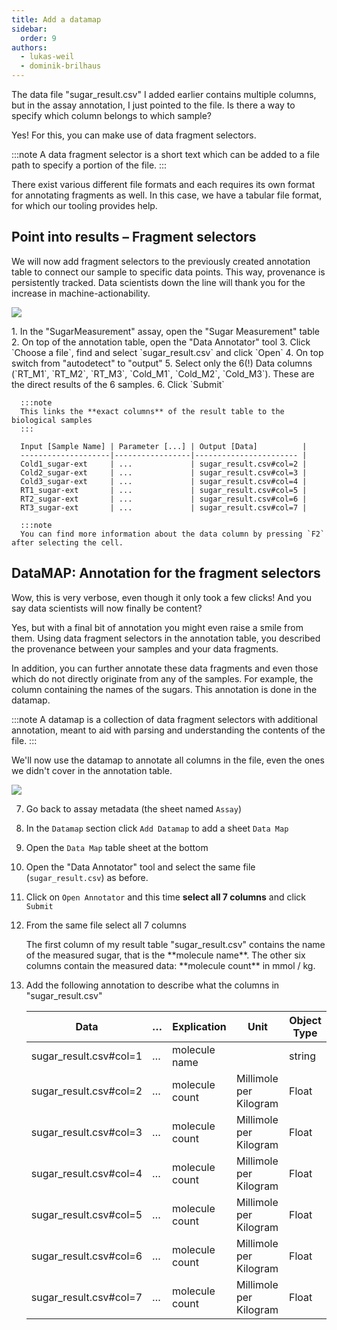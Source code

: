 ```yaml
---
title: Add a datamap
sidebar:
  order: 9
authors:
  - lukas-weil
  - dominik-brilhaus
---
```




<ViolaSays>
The data file "sugar_result.csv" I added earlier contains multiple columns, but in the assay annotation, I just pointed to the file. Is there a way to specify which column belongs to which sample?
</ViolaSays>

Yes! For this, you can make use of data fragment selectors.

:::note
A data fragment selector is a short text which can be added to a file path to specify a portion of the file. 
:::

There exist various different file formats and each requires its own format for annotating fragments as well. 
In this case, we have a tabular file format, for which our tooling provides help.

## Point into results – Fragment selectors

We will now add fragment selectors to the previously created annotation table to connect our sample to specific data points. 
This way, provenance is persistently tracked. Data scientists down the line will thank you for the increase in machine-actionability.

![](@images/start-here/arc-prototypic-datamap-fragment-selectors1.svg)

<Card icon="pen" title="ARCitect">
  <Steps>
  1. In the "SugarMeasurement" assay, open the "Sugar Measurement" table
  2. On top of the annotation table, open the "Data Annotator" tool
  3. Click `Choose a file`, find and select `sugar_result.csv` and click `Open`
  4. On top switch from "autodetect" to "output"
  5. Select only the 6(!) Data columns (`RT_M1`, `RT_M2`, `RT_M3`, `Cold_M1`, `Cold_M2`, `Cold_M3`). These are the direct results of the 6 samples.
  6. Click `Submit`

      :::note
      This links the **exact columns** of the result table to the biological samples
      :::

      Input [Sample Name] | Parameter [...] | Output [Data]          |
      --------------------|-----------------|----------------------- |
      Cold1_sugar-ext     | ...             | sugar_result.csv#col=2 |
      Cold2_sugar-ext     | ...             | sugar_result.csv#col=3 |
      Cold3_sugar-ext     | ...             | sugar_result.csv#col=4 |
      RT1_sugar-ext       | ...             | sugar_result.csv#col=5 |
      RT2_sugar-ext       | ...             | sugar_result.csv#col=6 |
      RT3_sugar-ext       | ...             | sugar_result.csv#col=7 |

      :::note
      You can find more information about the data column by pressing `F2` after selecting the cell.


  </Steps>
</Card>

## DataMAP: Annotation for the fragment selectors

<ViolaSays>
Wow, this is very verbose, even though it only took a few clicks! And you say data scientists will now finally be content?
</ViolaSays>

Yes, but with a final bit of annotation you might even raise a smile from them. 
Using data fragment selectors in the annotation table, you described the provenance between your samples and your data fragments.

In addition, you can further annotate these data fragments and even those which do not directly originate from any of the samples. 
For example, the column containing the names of the sugars. This annotation is done in the datamap.

:::note
A datamap is a collection of data fragment selectors with additional annotation, meant to aid with parsing and understanding the contents of the file. 
:::

We'll now use the datamap to annotate all columns in the file, even the ones we didn't cover in the annotation table.

![](@images/start-here/arc-prototypic-datamap-fragment-selectors2.svg)

<Card icon="pen" title="ARCitect">
  <Steps>

  7. Go back to assay metadata (the sheet named `Assay`)
  8. In the `Datamap` section click `Add Datamap` to add a sheet `Data Map`
  9. Open the `Data Map` table sheet at the bottom
  10. Open the "Data Annotator" tool and select the same file (`sugar_result.csv`) as before.
  11. Click on `Open Annotator` and this time **select all 7 columns** and click `Submit`
  12. From the same file select all 7 columns


      <ViolaSays>
        The first column of my result table "sugar_result.csv" contains the name of the measured sugar, that is the **molecule name**. 
        The other six columns contain the measured data: **molecule count** in mmol / kg. 
      </ViolaSays>

  13. Add the following annotation to describe what the columns in "sugar_result.csv" 
      
      Data	                  | …	  | Explication	    | Unit	                  | Object Type
      ----------------------- | --- | --------------- | ----------------------- | -----------
      sugar_result.csv#col=1	| …	  | molecule name		|                         | string
      sugar_result.csv#col=2	| …	  | molecule count	| Millimole per Kilogram	| Float
      sugar_result.csv#col=3	| …	  | molecule count	| Millimole per Kilogram	| Float
      sugar_result.csv#col=4	| …	  | molecule count	| Millimole per Kilogram	| Float
      sugar_result.csv#col=5	| …	  | molecule count	| Millimole per Kilogram	| Float
      sugar_result.csv#col=6	| …	  | molecule count	| Millimole per Kilogram	| Float
      sugar_result.csv#col=7	| …	  | molecule count	| Millimole per Kilogram	| Float

  </Steps>
</Card>




